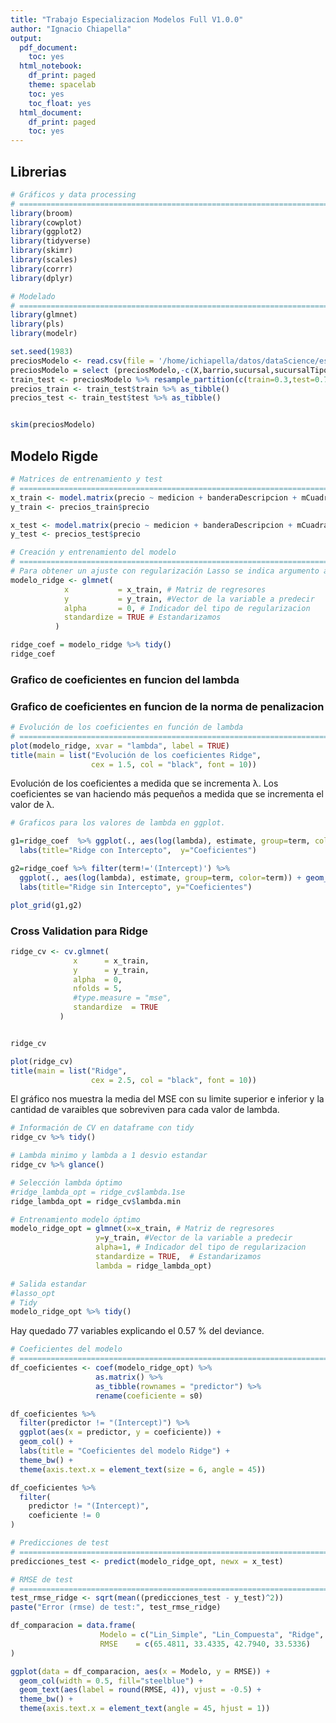 ```yaml
---
title: "Trabajo Especializacion Modelos Full V1.0.0"
author: "Ignacio Chiapella"
output:
  pdf_document:
    toc: yes
  html_notebook:
    df_print: paged
    theme: spacelab
    toc: yes
    toc_float: yes
  html_document:
    df_print: paged
    toc: yes
---
```


<style type="text/css">
div.main-container {
  max-width: 1600px;
  margin-left: auto;
  margin-right: auto;
}
</style>

## Librerias
```r
# Gráficos y data processing
# ==============================================================================
library(broom)
library(cowplot)
library(ggplot2)
library(tidyverse)
library(skimr)
library(scales)
library(corrr)
library(dplyr)

# Modelado
# ==============================================================================
library(glmnet)
library(pls)
library(modelr)
```




```r
set.seed(1983)
preciosModelo <- read.csv(file = '/home/ichiapella/datos/dataScience/especializacion/data/preciosModelo.csv')
preciosModelo = select (preciosModelo,-c(X,barrio,sucursal,sucursalTipo))
train_test <- preciosModelo %>% resample_partition(c(train=0.3,test=0.7))
precios_train <- train_test$train %>% as_tibble()
precios_test <- train_test$test %>% as_tibble()


skim(preciosModelo)
```


## Modelo Rigde

```r
# Matrices de entrenamiento y test
# ==============================================================================
x_train <- model.matrix(precio ~ medicion + banderaDescripcion + mCuadradoC + cantPtosVenta + marca, data = precios_train)[, -1]
y_train <- precios_train$precio

x_test <- model.matrix(precio ~ medicion + banderaDescripcion + mCuadradoC + cantPtosVenta + marca, data = precios_test)[, -1]
y_test <- precios_test$precio

```

```r

# Creación y entrenamiento del modelo
# ==============================================================================
# Para obtener un ajuste con regularización Lasso se indica argumento alpha=1.
modelo_ridge <- glmnet(
            x           = x_train, # Matriz de regresores
            y           = y_train, #Vector de la variable a predecir
            alpha       = 0, # Indicador del tipo de regularizacion
            standardize = TRUE # Estandarizamos
          )

ridge_coef = modelo_ridge %>% tidy()
ridge_coef

```


### Grafico de coeficientes en funcion del lambda
### Grafico de coeficientes en funcion de la norma de penalizacion
```r
# Evolución de los coeficientes en función de lambda
# ==============================================================================
plot(modelo_ridge, xvar = "lambda", label = TRUE)
title(main = list("Evolución de los coeficientes Ridge", 
                  cex = 1.5, col = "black", font = 10))


```

Evolución de los coeficientes a medida que se incrementa λ.
Los coeficientes se van haciendo más pequeños a medida que se incrementa el valor de λ.


```r
# Graficos para los valores de lambda en ggplot.

g1=ridge_coef  %>% ggplot(., aes(log(lambda), estimate, group=term, color=term)) + geom_line() + theme_bw()  + theme(legend.position = 'none') +
  labs(title="Ridge con Intercepto",  y="Coeficientes")

g2=ridge_coef %>% filter(term!='(Intercept)') %>% 
  ggplot(., aes(log(lambda), estimate, group=term, color=term)) + geom_line() + theme_bw()  + theme(legend.position = 'none') +
  labs(title="Ridge sin Intercepto", y="Coeficientes")

plot_grid(g1,g2)

```

### Cross Validation para Ridge

```r
ridge_cv <- cv.glmnet(
              x      = x_train,
              y      = y_train,
              alpha  = 0,
              nfolds = 5,
              #type.measure = "mse",
              standardize  = TRUE
           )


ridge_cv
```

```r
plot(ridge_cv)
title(main = list("Ridge", 
                  cex = 2.5, col = "black", font = 10))
```

El gráfico nos muestra la media del MSE con su limite superior e inferior y la cantidad de varaibles que sobreviven para cada valor de lambda.

```r
# Información de CV en dataframe con tidy
ridge_cv %>% tidy()

```

```r
# Lambda minimo y lambda a 1 desvio estandar
ridge_cv %>% glance()

```






```r
# Selección lambda óptimo
#ridge_lambda_opt = ridge_cv$lambda.1se
ridge_lambda_opt = ridge_cv$lambda.min

# Entrenamiento modelo óptimo
modelo_ridge_opt = glmnet(x=x_train, # Matriz de regresores
                   y=y_train, #Vector de la variable a predecir
                   alpha=1, # Indicador del tipo de regularizacion
                   standardize = TRUE,  # Estandarizamos
                   lambda = ridge_lambda_opt)

# Salida estandar
#lasso_opt
# Tidy
modelo_ridge_opt %>% tidy()

```



Hay quedado 77 variables explicando el 0.57 % del deviance.


```r
# Coeficientes del modelo
# ==============================================================================
df_coeficientes <- coef(modelo_ridge_opt) %>%
                   as.matrix() %>%
                   as_tibble(rownames = "predictor") %>%
                   rename(coeficiente = s0)

df_coeficientes %>%
  filter(predictor != "(Intercept)") %>%
  ggplot(aes(x = predictor, y = coeficiente)) +
  geom_col() +
  labs(title = "Coeficientes del modelo Ridge") +
  theme_bw() +
  theme(axis.text.x = element_text(size = 6, angle = 45))

```

```r
df_coeficientes %>%
  filter(
    predictor != "(Intercept)",
    coeficiente != 0
) 

```

```r
# Predicciones de test
# ==============================================================================
predicciones_test <- predict(modelo_ridge_opt, newx = x_test)

# RMSE de test
# ==============================================================================
test_rmse_ridge <- sqrt(mean((predicciones_test - y_test)^2))
paste("Error (rmse) de test:", test_rmse_ridge)

```












```r
df_comparacion = data.frame(
                    Modelo = c("Lin_Simple", "Lin_Compuesta", "Ridge", "Lasso" ),
                    RMSE    = c(65.4811, 33.4335, 42.7940, 33.5336)
)

ggplot(data = df_comparacion, aes(x = Modelo, y = RMSE)) +
  geom_col(width = 0.5, fill="steelblue") +
  geom_text(aes(label = round(RMSE, 4)), vjust = -0.5) +
  theme_bw() +
  theme(axis.text.x = element_text(angle = 45, hjust = 1))
```



